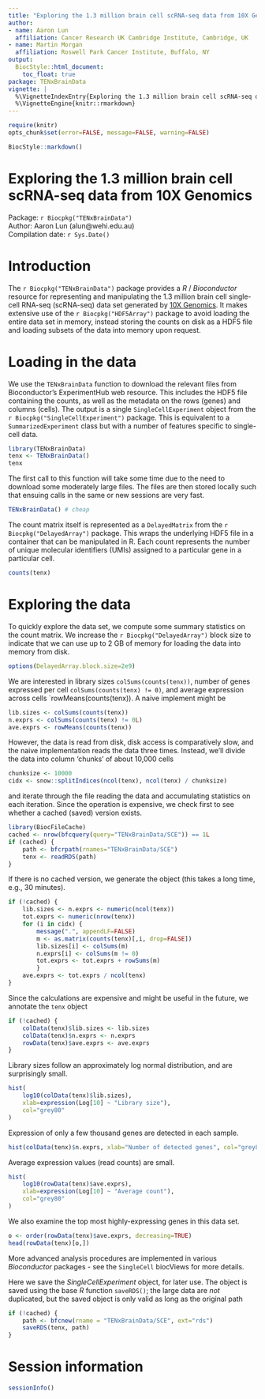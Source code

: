 ```yaml
---
title: "Exploring the 1.3 million brain cell scRNA-seq data from 10X Genomics"
author:
- name: Aaron Lun
  affiliation: Cancer Research UK Cambridge Institute, Cambridge, UK
- name: Martin Morgan
  affiliation: Roswell Park Cancer Institute, Buffalo, NY
output:
  BiocStyle::html_document:
    toc_float: true
package: TENxBrainData
vignette: |
  %\VignetteIndexEntry{Exploring the 1.3 million brain cell scRNA-seq data from 10X Genomics}
  %\VignetteEngine{knitr::rmarkdown}
---
```


```r
require(knitr)
opts_chunk$set(error=FALSE, message=FALSE, warning=FALSE)
```

```r
BiocStyle::markdown()
```

# Exploring the 1.3 million brain cell scRNA-seq data from 10X Genomics
Package: `r Biocpkg("TENxBrainData")` <br />
Author: Aaron Lun (alun@wehi.edu.au) <br />
Compilation date: `r Sys.Date()`

# Introduction

The `r Biocpkg("TENxBrainData")` package provides a _R_ /
_Bioconductor_ resource for representing and manipulating the 1.3
million brain cell single-cell RNA-seq (scRNA-seq) data set generated
by [10X Genomics][tenx].  It makes extensive use of the `r
Biocpkg("HDF5Array")` package to avoid loading the entire data set in
memory, instead storing the counts on disk as a HDF5 file and loading
subsets of the data into memory upon request.

# Loading in the data

We use the `TENxBrainData` function to download the relevant files
from Bioconductor's ExperimentHub web resource.  This includes the
HDF5 file containing the counts, as well as the metadata on the rows
(genes) and columns (cells).  The output is a single
`SingleCellExperiment` object from the `r
Biocpkg("SingleCellExperiment")` package.  This is equivalent to a
`SummarizedExperiment` class but with a number of features specific to
single-cell data.


```r
library(TENxBrainData)
tenx <- TENxBrainData()
tenx
```

The first call to this function will take some time due to the need to
download some moderately large files.  The files are then stored
locally such that ensuing calls in the same or new sessions are very
fast.

```r
TENxBrainData() # cheap
```

The count matrix itself is represented as a `DelayedMatrix` from the
`r Biocpkg("DelayedArray")` package.  This wraps the underlying HDF5
file in a container that can be manipulated in R.  Each count
represents the number of unique molecular identifiers (UMIs) assigned
to a particular gene in a particular cell.

```r
counts(tenx)
```

# Exploring the data

To quickly explore the data set, we compute some summary statistics on
the count matrix.  We increase the `r Biocpkg("DelayedArray")` block
size to indicate that we can use up to 2 GB of memory for loading the
data into memory from disk.

```r
options(DelayedArray.block.size=2e9)
```

We are interested in library sizes `colSums(counts(tenx))`, number of
genes expressed per cell `colSums(counts(tenx) != 0)`, and average
expression across cells `rowMeans(counts(tenx)). A naive implement
might be

```r
lib.sizes <- colSums(counts(tenx))
n.exprs <- colSums(counts(tenx) != 0L)
ave.exprs <- rowMeans(counts(tenx))
```

However, the data is read from disk, disk access is comparatively
slow, and the naive implementation reads the data three
times. Instead, we'll divide the data into column 'chunks' of about
10,000 cells

```r
chunksize <- 10000
cidx <- snow::splitIndices(ncol(tenx), ncol(tenx) / chunksize)
```

and iterate through the file reading the data and accumulating
statistics on each iteration. Since the operation is expensive, we
check first to see whether a cached (saved) version exists.

```r
library(BiocFileCache)
cached <- nrow(bfcquery(query="TENxBrainData/SCE")) == 1L
if (cached) {
    path <- bfcrpath(rnames="TENxBrainData/SCE")
    tenx <- readRDS(path)
}
```

If there is no cached version, we generate the object (this takes a
long time, e.g., 30 minutes).

```r
if (!cached) {
    lib.sizes <- n.exprs <- numeric(ncol(tenx))
    tot.exprs <- numeric(nrow(tenx))
    for (i in cidx) {
        message(".", appendLF=FALSE)
        m <- as.matrix(counts(tenx)[,i, drop=FALSE])
        lib.sizes[i] <- colSums(m)
        n.exprs[i] <- colSums(m != 0)
        tot.exprs <- tot.exprs + rowSums(m)
        }
    ave.exprs <- tot.exprs / ncol(tenx)
}
```

Since the calculations are expensive and might be useful in the
future, we annotate the `tenx` object

```r
if (!cached) {
    colData(tenx)$lib.sizes <- lib.sizes
    colData(tenx)$n.exprs <- n.exprs
    rowData(tenx)$ave.exprs <- ave.exprs
}
```

Library sizes follow an approximately log normal distribution, and are
surprisingly small.

```r
hist(
    log10(colData(tenx)$lib.sizes),
    xlab=expression(Log[10] ~ "Library size"),
    col="grey80"
)
```

Expression of only a few thousand genes are detected in each sample.

```r
hist(colData(tenx)$n.exprs, xlab="Number of detected genes", col="grey80")
```

Average expression values (read counts) are small.

```r
hist(
    log10(rowData(tenx)$ave.exprs),
    xlab=expression(Log[10] ~ "Average count"),
    col="grey80"
)
```

We also examine the top most highly-expressing genes in this data set.

```r
o <- order(rowData(tenx)$ave.exprs, decreasing=TRUE)
head(rowData(tenx)[o,])
```

More advanced analysis procedures are implemented in various
_Bioconductor_ packages - see the `SingleCell` biocViews for more
details.

Here we save the _SingleCellExperiment_ object, for later use. The
object is saved using the base _R_ function `saveRDS()`; the large
data are _not_ duplicated, but the saved object is only valid as long
as the original path

```r
if (!cached) {
    path <- bfcnew(rname = "TENxBrainData/SCE", ext="rds")
    saveRDS(tenx, path)
}
```

# Session information

```r
sessionInfo()
```

[tenx]: https://support.10xgenomics.com/single-cell-gene-expression/datasets/1.3.0/1M_neurons
